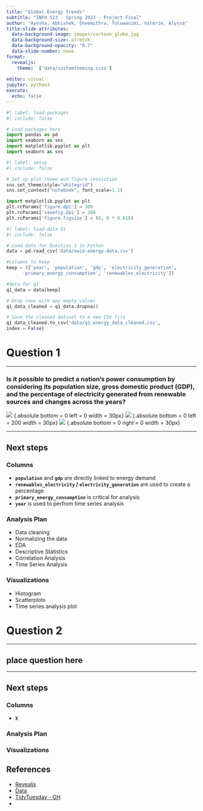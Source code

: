 ```yaml
---
title: "Global Energy Trends"
subtitle: "INFO 523 - Spring 2023 - Project Final"
author: "Ayesha, Abhishek, Sheemithra, Toluwanimi, Valerie, Alyssa"
title-slide-attributes:
  data-background-image: images/cartoon_globe.jpg
  data-background-size: stretch
  data-background-opacity: "0.7"
  data-slide-number: none
format:
  revealjs:
    theme:  ['data/customtheming.scss']
  
editor: visual
jupyter: python3
execute:
  echo: false
---
```


```python
#| label: load-packages
#| include: false

# Load packages here
import pandas as pd
import seaborn as sns
import matplotlib.pyplot as plt
import seaborn as sns
```

```python
#| label: setup
#| include: false

# Set up plot theme and figure resolution
sns.set_theme(style="whitegrid")
sns.set_context("notebook", font_scale=1.1)

import matplotlib.pyplot as plt
plt.rcParams['figure.dpi'] = 300
plt.rcParams['savefig.dpi'] = 300
plt.rcParams['figure.figsize'] = (6, 6 * 0.618)
```

```python
#| label: load-data Q1 
#| include: false

# Load data for Question 1 in Python
data = pd.read_csv('data/owid-energy-data.csv')

#columns to keep
keep = (['year', 'population', 'gdp', 'electricity_generation', 
      'primary_energy_consumption', 'renewables_electricity'])

#data for q1
q1_data = data[keep]

# Drop rows with any empty values
q1_data_cleaned = q1_data.dropna()

# Save the cleaned dataset to a new CSV file
q1_data_cleaned.to_csv('data/q1_energy_data_cleaned.csv', 
index = False)
```

# Question 1 {.center}

---

### Is it possible to predict a nation's power consumption by considering its population size, gross domestic product (GDP), and the percentage of electricity generated from renewable sources and changes across the years?
![](images/population.jpg) {.absolute bottom = 0 left = 0 width = 30px} 
![](images/gdp.png) {.absolute bottom = 0 left = 200 width = 30px} 
![](images/electricity.png) {.absolute bottom = 0 right = 0 width = 30px}

---

## Next steps

::: panel-tabset
### Columns

-   **`population`** and **`gdp`** are directly linked to energy demand 
-   **`renewables_electricity` / `electricity_generation`** are used to create a percentage
-   **`primary_energy_consumption`** is critical for analysis
-   **`year`** is used to perfrom time series analysis

### Analysis Plan

- Data cleaning
- Normalizing the data
- EDA
- Descriptive Statistics
- Correlation Analysis
- Time Series Analysis

### Visualizations

- Histogram
- Scatterplots
- Time series analysis plot

:::

# Question 2 {.center}

---

## place question here 

---

## Next steps

::: panel-tabset
### Columns

-   **`X`**

### Analysis Plan

### Visualizations

:::

## References 

- [Revealjs](https://quarto.org/docs/presentations/revealjs/)
- [Data](https://ourworldindata.org/energy)
- [TidyTuesday - GH](https://github.com/owid/energy-data)
- 